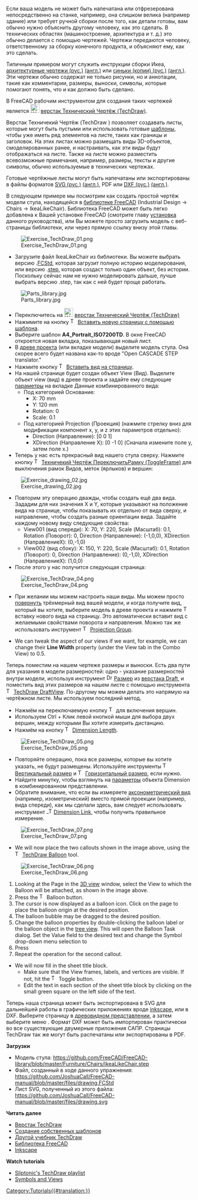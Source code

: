 <languages/>

{{Docnav
|[[Manual:Preparing models for 3D printing/ru|Подготовка для 3D печати]]
|[[Manual:BIM modeling/ru|Моделирование BIM]]
|[[Manual:Introduction/ru|Руководство: Начало]]
|IconC=Crystal Clear manual.png
}}

{{Manual:TOC}}

Если ваша модель не может быть напечатана или отфрезерована непосредственно на станке, например, она слишком велика (например здание) или требует ручной сборки после того, как детали готовы, вам обычно нужно объяснить другому человеку, как это сделать. В технических областях (машиностроение, архитектура и т. д.) это обычно делается с помощью чертежей. Чертежи передаются человеку, ответственному за сборку конечного продукта, и объясняют ему, как это сделать.

Типичным примером могут служить инструкции сборки Икеа, [https://ru.wikipedia.org/wiki/Архитектурная_графика архитектурные чертежи (рус.)] [https://en.wikipedia.org/wiki/Architectural_drawing (англ.)] или [https://ru.wikipedia.org/wiki/Синька_(копия_чертежа) синьки (копии) (рус.)] [https://en.wikipedia.org/wiki/Blueprint (англ.)]. Эти чертежи обычно содержат не только рисунки, но и аннотации, такие как комментарии, размеры, выноски, символы, которые помогают понять, что и как должно быть сделано.

В FreeCAD рабочим инструментом для создания таких чертежей является [[Image:Workbench_TechDraw.svg|24px]] [[TechDraw_Workbench/ru|верстак Технический Чертёж (TechDraw)]]. 

Верстак Техничекий Чертёж (TechDraw ) позволяет создавать листы, которые могут быть пустыми или использовать готовые [[TechDraw_Templates/ru|шаблоны]], чтобы уже иметь ряд элементов на листе, таких как границы и заголовок. На этих листах можно размещать виды 3D-объектов, смоделированных ранее, и настраивать, как эти виды будут отображаться на листе. Также на листе можно разместить всевозможные примечания, например, размеры, тексты и другие символы, обычно используемые в технических чертежах.

Готовые чертёжные листы могут быть напечатаны или экспортированы в файлы форматов [https://ru.wikipedia.org/wiki/SVG SVG (рус.)] [https://en.wikipedia.org/wiki/Scalable_Vector_Graphics (англ.)], PDF или [https://ru.wikipedia.org/wiki/DXF DXF (рус.)] [https://en.wikipedia.org/wiki/AutoCAD_DXF (англ.)].

В следующем примере мы посмотрим как создать простой чертёж модели стула, находящейся в [https://github.com/FreeCAD/FreeCAD-library библиотеке FreeCAD] (Industrial Design → Chairs → IkeaLikeChair). Библиотека FreeCAD может быть легко добавлена к Вашей установке FreeCAD (смотрите главу [[Manual:Installing/ru|установка]] данного руководства), или Вы можете просто загрузить модель с веб-страницы библиотеки, или через прямую ссылку внизу этой главы.

[[Image:Exercise_TechDraw_01.png]]

* Загрузите файл IkeaLikeChair из библиотеки. Вы можете выбрать версию .[[File_Format_FCStd/ru|FCStd]], которая загрузит полную историю моделирования, или версию .[[STEP/ru|step]], которая создаст только один объект, без истории. Поскольку сейчас нам не нужно моделировать дальше, лучше выбрать версию .step, так как с ней будет проще работать.

[[Image:Parts_library.jpg]]

* Переключитесь на [[Image:Workbench_TechDraw.svg|24px]] [[TechDraw_Workbench/ru|верстак Технический Чертёж (TechDraw)]]
* Нажммите на кнопку [[Image:TechDraw_PageTemplate.svg|16px]] [[TechDraw_PageTemplate/ru|Вставить новую страницу с помощью шаблона]].
* Выберите шаблон '''A4_Portrait_ISO7200TD'''. В окне FreeCAD откроется новая вкладка, показывающая новый лист. 
* В [[tree view/ru|древе проекта]] (или вкладке модели) выделите модель стула. Она скорее всего будет названа как-то вроде "Open CASCADE STEP translator."
* Нажмите кнопку [[Image:TechDraw_View.svg|16px]] [[TechDraw_View/ru|Вставить вид на страницу]].
* На нашей странице будет создан объект View (Вид). Выделите объект view (вид) в древе проекта и задайте ему следующие [[TechDraw_View#Properties/ru|параметры]] на вкладке Данные комбинированного вида:
**Под категорией Основание:
*** X: 70 mm
*** Y: 120 mm
*** Rotation: 0
*** Scale: 0.1
**Под категорией Projection (Проекция) (нажмите стрелку вниз для модификации компонент x, y, и z этих параметров отдельно):
*** Direction (Направление): [0 0 1]
*** XDirection (Направление Х): [0 -1 0] (Сначала измените поле y, затем поле x.)
* Теперь у нас есть прекрасный вид нашего стула сверху. Нажмите кнопку [[Image:TechDraw_ToggleFrame.svg|16px]] [[TechDraw_ToggleFrame/ru|Техничекий Чертёж ПереключитьРамку (ToggleFrame)]] для выключения рамок Видов, меток (ярлыков) и вершин:

[[Image:Exercise_drawing_02.jpg]]

* Повторим эту операцию дважды, чтобы создать ещё два вида. Зададим для них значения X и Y, которые указывают на положение вида на странице, чтобы показывать их отдельно от вида сверху, и направление, чтобы создать разные ориентации вида. Задайте каждому новому виду следующие свойства:
** View001 (вид спереди): X: 70, Y: 220, Scale (Масштаб): 0.1, Rotation (Поворот): 0, Direction (Направление): (-1,0,0), XDirection (НаправлениеХ): (0,-1,0)
** View002 (вид сбоку): X: 150, Y: 220, Scale (Масштаб): 0.1, Rotation (Поворот): 0, Direction (Направление): (0,-1,0), XDirection (НаправлениеХ): (1,0,0)
* После этого у нас получится следующая страница:

[[Image:Exercise_TechDraw_04.png]]

<div class="mw-translate-fuzzy">
* При желании мы можем настроить наши виды. Мы можем просто [[Manual:Navigating in the 3D view/ru|повернуть]] трёхмерный вид вашей модели, и когда получите вид, который вы хотите, выберите модель в древе проекта и нажмите [[Image:TechDraw_View.svg|16px]] вставку нового вида на страницу. Это автоматически вставит вид с желаемыми свойствами поворота и направления. Можно так же использовать инструмент [[Image:TechDraw_ProjectionGroup.svg|16px]] [[TechDraw_ProjectionGroup/ru|Projection Group]].
</div>

* We can tweak the aspect of our views if we want, for example, we can change their '''Line Width''' property (under the View tab in the Combo View) to 0.5.

<div class="mw-translate-fuzzy">
Теперь поместим на нашем чертеже размеры и выноски. Есть два пути для указания в модели размерностей: одно - указание размерностей внутри модели, используя инструмент [[Image:Draft_Dimension.svg|16px]] [[Draft_Dimension/ru|Размер]] из [[Draft_Workbench/ru|верстака Draft]], и поместить вид этих размеров на нашем листе с помощью инструмента [[Image:TechDraw_DraftView.svg|16px]] [[TechDraw_DraftView|TechDraw DraftView]]. По-другому мы можем делать это напрямую на чертёжном листе. Мы используем последний метод.
</div>

<div class="mw-translate-fuzzy">
* Нажмём на переключаемую кнопку [[Image:TechDraw_ToggleFrame.svg|16px]] для включения вершин.
* Используем Ctrl + Клик левой кнопкой мыши для выбора двух вершин, между которыми Вы хотите измерить дистанцию.
* Нажмём на кнопку [[Image:TechDraw_LengthDimension.svg|16px]] [[TechDraw_LengthDimension/ru|Dimension Length]].
</div>

[[Image:Exercise_TechDraw_05.png]]

<div class="mw-translate-fuzzy">
* Повторяйте операцию, пока все размеры, которые вы хотите указать, не будут размещены. Используйте инструменты [[Image:TechDraw_VerticalDimension.svg|16px]] [[TechDraw_VerticalDimension/ru|Вертикальный размер]] и [[Image:TechDraw_HorizontalDimension.svg|16px]] [[TechDraw_HorizontalDimension/ru|Горизонтальный размер]], если нужно. 
* Найдите минутку, чтобы взглянуть на [[TechDraw_LengthDimension/ru#Properties|параметры]] объекта Dimension в комбинированном представлении. 
* Обратите внимание, что если вы измеряете [https://en.wikipedia.org/wiki/Axonometric_projection аксонометрический вид] (например, изометрический) вместо прямой проекции (например, вида спереди), как мы сделали здесь, вам следует использовать инструмент [[Image: TechDraw_LinkDimension.svg|16px]] [[TechDraw_LinkDimension/ru|Dimension Link]], чтобы получить правильное измерение.
</div>

[[Image:Exercise_TechDraw_07.png]]

* We will now place the two callouts shown in the image above, using the [[Image:TechDraw_Balloon.svg|16px]] [[TechDraw_Balloon|TechDraw Balloon]] tool.

[[Image:Exercise_TechDraw_06.png]]

# Looking at the Page in the [[3D_view|3D view]] window, select the View to which the Balloon will be attached, as shown in the image above.
# Press the [[Image:TechDraw Balloon.svg|16px]] Balloon button.
# The cursor is now displayed as a balloon icon.  Click on the page to place the balloon origin at the desired position.
# The balloon bubble may be dragged to the desired position. 
# Change the balloon properties by double-clicking the balloon label or the balloon object in the [[Tree_view|tree view]]. This will open the Balloon Task dialog. Set the Value field to the desired text and change the Symbol drop-down menu selection to {{MenuCommand|None}} 
# Press {{Button|OK}}
# Repeat the operation for the second callout.
* We will now fill in the sheet title block.
** Make sure that the View frames, labels, and vertices are visible. If not, hit the [[Image:TechDraw_ToggleFrame.svg|16px]] Toggle button.
** Edit the text in each section of the sheet title block by clicking on the small green square on the left side of the text.

<div class="mw-translate-fuzzy">
Теперь наша страница может быть экспортирована в SVG для дальнейшей работы в графических приложениях вроде [http://www.inkscape.org inkscape], или в DXF.
Выберите страницу в [[tree view/ru|древовидном представлении]], а затем выберите меню {{MenuCommand|Файл → Экспортировать}}.
Формат DXF может быть импортирован практически во все существующие двумерные приложения САПР. Страницы TechDraw так же могут быть распечатаны или экспортированы в PDF.
</div>

'''Загрузки'''

<div class="mw-translate-fuzzy">
* Модель стула: https://github.com/FreeCAD/FreeCAD-library/blob/master/Furniture/Chairs/IkeaLikeChair.step
* Файл, созданный в ходе данного упражнения: https://github.com/JoshuaCall/FreeCAD-manual/blob/master/files/drawing.FCStd
* Лист SVG, полученный из этого файла: https://github.com/JoshuaCall/FreeCAD-manual/blob/master/files/drawing.svg
</div>

'''Читать далее'''

* [[TechDraw_Workbench/ru|Верстак TechDraw]]
* [[TechDraw TemplateHowTo/ru|Создание собственных шаблонов]]
* [[Basic TechDraw Tutorial/ru|Другой учебник TechDraw]]
* [https://github.com/FreeCAD/FreeCAD-library Библиотека FreeCAD]
* [http://www.inkscape.org Inkscape]

'''Watch tutorials'''
* [https://www.youtube.com/watch?v=7LbOmSGW9F0&list=PLEuOia-QxyFKQnmM1U9yVo7eNrK_Mcln8 Sliptonic's TechDraw playlist]
* [https://www.youtube.com/watch?v=cggBR1Ghq7k Symbols and Views]


{{Docnav/ru
|[[Manual:Preparing models for 3D printing/ru|Preparing models for 3D printing]]
|[[Manual:BIM modeling/ru|BIM modeling]]
|[[Manual:Introduction/ru|Manual start]]
|IconC=Crystal Clear manual.png
}}

[[Category:Tutorials{{#translation:}}]]